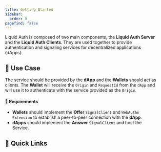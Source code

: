 ```yaml
---
title: Getting Started
sidebar:
  order: 0
pagefind: false
---
```


Liquid Auth is composed of two main components, the **Liquid Auth Server** and the **Liquid Auth Clients**.
They are used together to provide authentication and signaling services for decentralized applications (dApps).


## 🚀 Use Case

The service should be provided by the **dApp** and the **Wallets** should act as clients.
The **Wallet** will receive the `Origin` and `RequestId` from the `dApp` and will use it
to authenticate with the service provided as the `Origin`.

#### 📝 Requirements

- **Wallets** should implement the **Offer** `SignalClient` and `WebAuthn Extension` to establish a peer-to-peer connection with the **dApp**.
- **dApps** should implement the **Answer** `SignalClient` and host the Service.

## 🔗 Quick Links

<LinkCard
  title="Server"
  description="Learn how to deploy your own service."
  href="../../server/introduction/"
/>
<CardGrid>
  <LinkCard title="Browser Client" description="Integrate with a Browser application" href="../../clients/browser/introduction/" />
  <LinkCard title="Android Client" description="Integrate with an Android application" href="../../clients/android/introduction/" />
</CardGrid>
